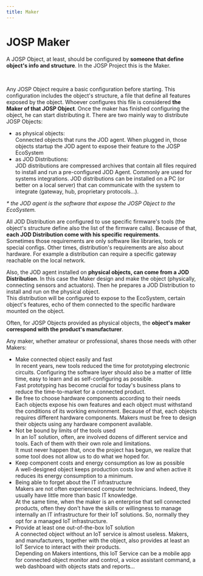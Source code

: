 ```yaml
---
title: Maker
---
```

# JOSP Maker


<WhatIntro
logo_path="/docs/img/icons/Maker_Icon_250.png">

A JOSP Object, at least, should be configured by **someone that define object's info and structure**.
In the JOSP Project this is the Maker.

</WhatIntro>
<br/>

Any JOSP Object require a basic configuration before starting.
This configuration includes the object's structure, a file that define all features exposed by the object.
Whoever configures this file is considered **the Maker of that JOSP Object**.
Once the maker has finished configuring the object, he can start distributing it.
There are two mainly way to distribute JOSP Objects:

* as physical objects:<br/>
  Connected objects that runs the JOD agent.
  When plugged in, those objects startup the JOD agent to expose their feature to the JOSP EcoSystem
* as JOD Distributions:<br/>
  JOD distributions are compressed archives that contain all files required to install and run a pre-configured JOD Agent.
  Commonly are used for systems integrations.
  JOD distributions can be installed on a PC (or better on a local server) that can communicate with the system to integrate (gateway, hub, proprietary protocols...).

_\* the JOD agent is the software that expose the JOSP Object to the EcoSystem._

All JOD Distribution are configured to use specific firmware's tools (the object's structure define also the list of the firmware calls).
Because of that, **each JOD Distribution come with his specific requirements**.<br/>
Sometimes those requirements are only software like libraries, tools or special configs.
Other times, distribution's requirements are also about hardware.
For example a distribution can require a specific gateway reachable on the local network.

Also, the JOD agent installed on **physical objects, can come from a JOD Distribution**.
In this case the Maker design and make the object (physically, connecting sensors and actuators).
Then he prepares a JOD Distribution to install and run on the physical object.<br/>
This distribution will be configured to expose to the EcoSystem, certain object's features, echo of them connected to the specific hardware mounted on the object.

Often, for JOSP Objects provided as physical objects, the **object's maker correspond with the product's manufacturer**.

Any maker, whether amateur or professional, shares those needs with other Makers:

* Make connected object easily and fast<br/>
  In recent years, new tools reduced the time for prototyping electronic circuits.
  Configuring the software layer should also be a matter of little time, easy to learn and as self-configuring as possible.<br/>
  Fast prototyping has become crucial for today's business plans to reduce the time-to-market for a connected product.
* Be free to choose hardware components according to their needs<br/>
  Each objects expose his own features and each object must withstand the conditions of its working environment.
  Because of that, each objects requires different hardware components.
  Makers must be free to design their objects using any hardware component available.
* Not be bound by limits of the tools used<br/>
  In an IoT solution, often, are involved dozens of different service and tools.
  Each of them with their own role and limitations.<br/>
  It must never happen that, once the project has begun, we realize that some tool does not allow us to do what we hoped for.
* Keep component costs and energy consumption as low as possible<br/>
  A well-designed object keeps production costs low and when active it reduces its energy consumption to a minimum.
* Being able to forget about the IT infrastructure<br/>
  Makers are not often experienced computer technicians.
  Indeed, they usually have little more than basic IT knowledge.<br/>
  At the same time, when the maker is an enterprise that sell connected products, often they don't have the skills or willingness to manage internally an IT infrastructure for their IoT solutions.
  So, normally they opt for a managed IoT infrastructure. 
* Provide at least one out-of-the-box IoT solution<br/>
  A connected object without an IoT service is almost useless.
  Makers, and manufacturers, together with the object, also provides at least an IoT Service to interact with their products.<br/>
  Depending on Makers intentions, this IoT Service can be a mobile app for connected object monitor and control, a voice assistant command, a web dashboard with objects stats and reports...

